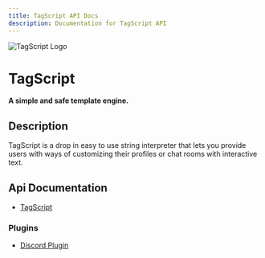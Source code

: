 ```yaml
---
title: TagScript API Docs
description: Documentation for TagScript API
---
```




<div className="flex justify-center items-center flex-col">

<Image src={Logo} alt="TagScript Logo" width={250} height={250} placeholder="blur" />

# TagScript

**A simple and safe template engine.**

</div>

## Description

TagScript is a drop in easy to use string interpreter that lets you provide users with ways of customizing their profiles or chat rooms with interactive text.

## Api Documentation

-   [TagScript](/typedoc-api/tagscript)

### Plugins

-   [Discord Plugin](/typedoc-api/plugins/plugin-discord)
